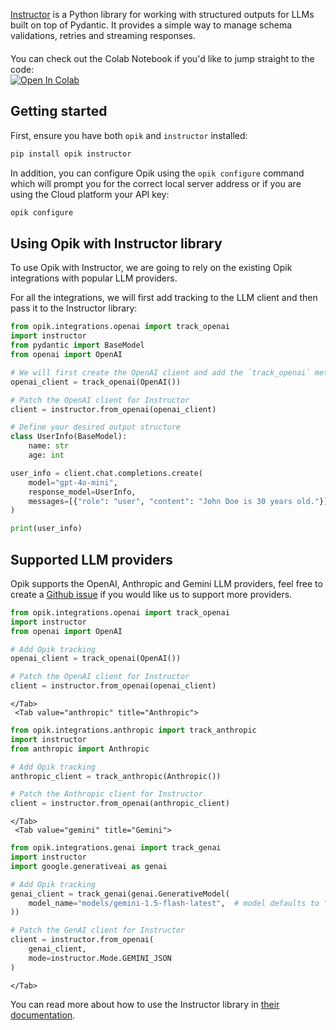 [Instructor](https://github.com/instructor-ai/instructor) is a Python library for working with structured outputs
for LLMs built on top of Pydantic. It provides a simple way to manage schema validations, retries and streaming responses.

<div style="display: flex; align-items: center; flex-wrap: wrap; margin: 20px 0;">
  <span style="margin-right: 10px;">
    You can check out the Colab Notebook if you'd like to jump straight to the code:
  </span>
  <a
    href="https://colab.research.google.com/github/comet-ml/opik/blob/main/apps/opik-documentation/documentation/docs/cookbook/instructor.ipynb"
    target="_blank"
    rel="noopener noreferrer"
  >
    <img
      src="https://colab.research.google.com/assets/colab-badge.svg"
      alt="Open In Colab"
      style="vertical-align: middle;"
    />
  </a>
</div>

## Getting started

First, ensure you have both `opik` and `instructor` installed:

```bash
pip install opik instructor
```

In addition, you can configure Opik using the `opik configure` command which will prompt you for the correct local server address or
if you are using the Cloud platform your API key:

```bash {pytest_codeblocks_skip=true}
opik configure
```

## Using Opik with Instructor library

To use Opik with Instructor, we are going to rely on the existing Opik integrations with popular LLM providers.

For all the integrations, we will first add tracking to the LLM client and then pass it to the Instructor library:

```python
from opik.integrations.openai import track_openai
import instructor
from pydantic import BaseModel
from openai import OpenAI

# We will first create the OpenAI client and add the `track_openai` method to log data to Opik
openai_client = track_openai(OpenAI())

# Patch the OpenAI client for Instructor
client = instructor.from_openai(openai_client)

# Define your desired output structure
class UserInfo(BaseModel):
    name: str
    age: int

user_info = client.chat.completions.create(
    model="gpt-4o-mini",
    response_model=UserInfo,
    messages=[{"role": "user", "content": "John Doe is 30 years old."}],
)

print(user_info)
```

## Supported LLM providers

Opik supports the OpenAI, Anthropic and Gemini LLM providers, feel free to create a [Github issue](https://github.com/comet-ml/opik/issues/new) if you would like
us to support more providers.

<Tabs>
    <Tab value="openai" title="OpenAI">

```python
from opik.integrations.openai import track_openai
import instructor
from openai import OpenAI

# Add Opik tracking
openai_client = track_openai(OpenAI())

# Patch the OpenAI client for Instructor
client = instructor.from_openai(openai_client)
```

    </Tab>
     <Tab value="anthropic" title="Anthropic">

```python
from opik.integrations.anthropic import track_anthropic
import instructor
from anthropic import Anthropic

# Add Opik tracking
anthropic_client = track_anthropic(Anthropic())

# Patch the Anthropic client for Instructor
client = instructor.from_openai(anthropic_client)
```

    </Tab>
     <Tab value="gemini" title="Gemini">

```python
from opik.integrations.genai import track_genai
import instructor
import google.generativeai as genai

# Add Opik tracking
genai_client = track_genai(genai.GenerativeModel(
    model_name="models/gemini-1.5-flash-latest",  # model defaults to "gemini-pro"
))

# Patch the GenAI client for Instructor
client = instructor.from_openai(
    genai_client,
    mode=instructor.Mode.GEMINI_JSON
)
```

    </Tab>

</Tabs>

You can read more about how to use the Instructor library in [their documentation](https://python.useinstructor.com/).
